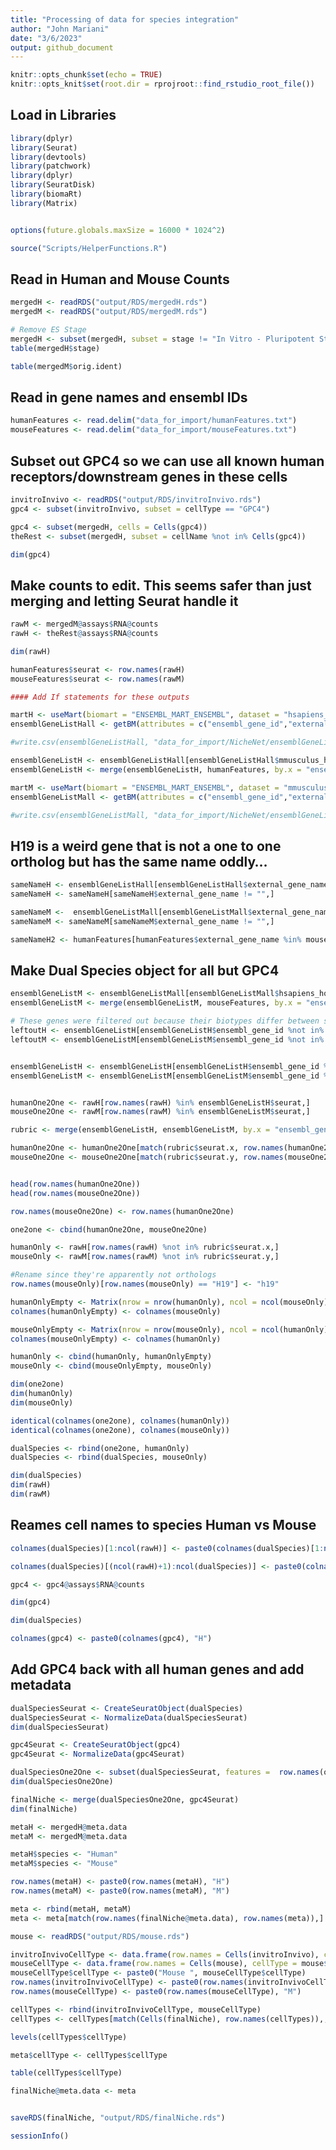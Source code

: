 ```yaml
---
title: "Processing of data for species integration"
author: "John Mariani"
date: "3/6/2023"
output: github_document
---
```


```r
knitr::opts_chunk$set(echo = TRUE)
knitr::opts_knit$set(root.dir = rprojroot::find_rstudio_root_file())

```

## Load in Libraries

```r
library(dplyr)
library(Seurat)
library(devtools)
library(patchwork)
library(dplyr)
library(SeuratDisk)
library(biomaRt)
library(Matrix)


options(future.globals.maxSize = 16000 * 1024^2)

source("Scripts/HelperFunctions.R")

```

## Read in Human and Mouse Counts

```r

mergedH <- readRDS("output/RDS/mergedH.rds")
mergedM <- readRDS("output/RDS/mergedM.rds")

# Remove ES Stage
mergedH <- subset(mergedH, subset = stage != "In Vitro - Pluripotent Stem Cell Stage")
table(mergedH$stage)

table(mergedM$orig.ident)


```
## Read in gene names and ensembl IDs
```r

humanFeatures <- read.delim("data_for_import/humanFeatures.txt")
mouseFeatures <- read.delim("data_for_import/mouseFeatures.txt")

```

## Subset out GPC4 so we can use all known human receptors/downstream genes in these cells
```r

invitroInvivo <- readRDS("output/RDS/invitroInvivo.rds")
gpc4 <- subset(invitroInvivo, subset = cellType == "GPC4")

gpc4 <- subset(mergedH, cells = Cells(gpc4))
theRest <- subset(mergedH, subset = cellName %not in% Cells(gpc4))

dim(gpc4)

```



## Make counts to edit. This seems safer than just merging and letting Seurat handle it
```r

rawM <- mergedM@assays$RNA@counts
rawH <- theRest@assays$RNA@counts

dim(rawH)

humanFeatures$seurat <- row.names(rawH)
mouseFeatures$seurat <- row.names(rawM)

#### Add If statements for these outputs

martH <- useMart(biomart = "ENSEMBL_MART_ENSEMBL", dataset = "hsapiens_gene_ensembl", host = 'http://apr2022.archive.ensembl.org/')
ensemblGeneListHall <- getBM(attributes = c("ensembl_gene_id","external_gene_name", "mmusculus_homolog_ensembl_gene", "mmusculus_homolog_orthology_type", "mmusculus_homolog_associated_gene_name"), filters = "ensembl_gene_id", values = humanFeatures$ensembl_gene_id, mart = martH)

#write.csv(ensemblGeneListHall, "data_for_import/NicheNet/ensemblGeneListHall.csv", quote = F, row.names = F)

ensemblGeneListH <- ensemblGeneListHall[ensemblGeneListHall$mmusculus_homolog_orthology_type == "ortholog_one2one",]
ensemblGeneListH <- merge(ensemblGeneListH, humanFeatures, by.x = "ensembl_gene_id", by.y = "ensembl_gene_id")

martM <- useMart(biomart = "ENSEMBL_MART_ENSEMBL", dataset = "mmusculus_gene_ensembl", host = 'http://apr2022.archive.ensembl.org/')
ensemblGeneListMall <- getBM(attributes = c("ensembl_gene_id","external_gene_name", "hsapiens_homolog_ensembl_gene", "hsapiens_homolog_orthology_type", "hsapiens_homolog_associated_gene_name"), filters = "ensembl_gene_id", values = mouseFeatures$ensembl_gene_id, mart = martM)

#write.csv(ensemblGeneListMall, "data_for_import/NicheNet/ensemblGeneListMall", quote = F, row.names = F)


```

## H19 is a weird gene that is not a one to one ortholog but has the same name oddly...
```r

sameNameH <- ensemblGeneListHall[ensemblGeneListHall$external_gene_name == ensemblGeneListHall$mmusculus_homolog_associated_gene_name,]
sameNameH <- sameNameH[sameNameH$external_gene_name != "",]

sameNameM <-  ensemblGeneListMall[ensemblGeneListMall$external_gene_name == ensemblGeneListMall$hsapiens_homolog_associated_gene_name,]
sameNameM <- sameNameM[sameNameM$external_gene_name != "",]

sameNameH2 <- humanFeatures[humanFeatures$external_gene_name %in% mouseFeatures$external_gene_name,]

```


## Make Dual Species object for all but GPC4
```r

ensemblGeneListM <- ensemblGeneListMall[ensemblGeneListMall$hsapiens_homolog_orthology_type == "ortholog_one2one",]
ensemblGeneListM <- merge(ensemblGeneListM, mouseFeatures, by.x = "ensembl_gene_id", by.y = "ensembl_gene_id")

# These genes were filtered out because their biotypes differ between species and weren't any of the categories we kept
leftoutH <- ensemblGeneListH[ensemblGeneListH$ensembl_gene_id %not in% ensemblGeneListM$hsapiens_homolog_ensembl_gene,]
leftoutM <- ensemblGeneListM[ensemblGeneListM$ensembl_gene_id %not in% ensemblGeneListH$mmusculus_homolog_ensembl_gene,]


ensemblGeneListH <- ensemblGeneListH[ensemblGeneListH$ensembl_gene_id %in% ensemblGeneListM$hsapiens_homolog_ensembl_gene,]
ensemblGeneListM <- ensemblGeneListM[ensemblGeneListM$ensembl_gene_id %in% ensemblGeneListH$mmusculus_homolog_ensembl_gene,]


humanOne2One <- rawH[row.names(rawH) %in% ensemblGeneListH$seurat,]
mouseOne2One <- rawM[row.names(rawM) %in% ensemblGeneListM$seurat,]

rubric <- merge(ensemblGeneListH, ensemblGeneListM, by.x = "ensembl_gene_id", by.y = "hsapiens_homolog_ensembl_gene")

humanOne2One <- humanOne2One[match(rubric$seurat.x, row.names(humanOne2One)),]
mouseOne2One <- mouseOne2One[match(rubric$seurat.y, row.names(mouseOne2One)),]


head(row.names(humanOne2One))
head(row.names(mouseOne2One))

row.names(mouseOne2One) <- row.names(humanOne2One)

one2one <- cbind(humanOne2One, mouseOne2One)

humanOnly <- rawH[row.names(rawH) %not in% rubric$seurat.x,]
mouseOnly <- rawM[row.names(rawM) %not in% rubric$seurat.y,]

#Rename since they're apparently not orthologs
row.names(mouseOnly)[row.names(mouseOnly) == "H19"] <- "h19"

humanOnlyEmpty <- Matrix(nrow = nrow(humanOnly), ncol = ncol(mouseOnly), data = 0, sparse = TRUE)
colnames(humanOnlyEmpty) <- colnames(mouseOnly)

mouseOnlyEmpty <- Matrix(nrow = nrow(mouseOnly), ncol = ncol(humanOnly), data = 0, sparse = TRUE)
colnames(mouseOnlyEmpty) <- colnames(humanOnly)

humanOnly <- cbind(humanOnly, humanOnlyEmpty)
mouseOnly <- cbind(mouseOnlyEmpty, mouseOnly)

dim(one2one)
dim(humanOnly)
dim(mouseOnly)

identical(colnames(one2one), colnames(humanOnly))
identical(colnames(one2one), colnames(mouseOnly))

dualSpecies <- rbind(one2one, humanOnly)
dualSpecies <- rbind(dualSpecies, mouseOnly)

dim(dualSpecies)
dim(rawH)
dim(rawM)

```

## Reames cell names to species Human vs Mouse
```r

colnames(dualSpecies)[1:ncol(rawH)] <- paste0(colnames(dualSpecies)[1:ncol(rawH)] , "H")

colnames(dualSpecies)[(ncol(rawH)+1):ncol(dualSpecies)] <- paste0(colnames(dualSpecies)[(ncol(rawH)+1):ncol(dualSpecies)], "M")

gpc4 <- gpc4@assays$RNA@counts

dim(gpc4)

dim(dualSpecies)

colnames(gpc4) <- paste0(colnames(gpc4), "H")

```

## Add GPC4 back with all human genes and add metadata
```r

dualSpeciesSeurat <- CreateSeuratObject(dualSpecies)
dualSpeciesSeurat <- NormalizeData(dualSpeciesSeurat)
dim(dualSpeciesSeurat)

gpc4Seurat <- CreateSeuratObject(gpc4)
gpc4Seurat <- NormalizeData(gpc4Seurat)

dualSpeciesOne2One <- subset(dualSpeciesSeurat, features =  row.names(one2one))
dim(dualSpeciesOne2One)

finalNiche <- merge(dualSpeciesOne2One, gpc4Seurat)
dim(finalNiche)

metaH <- mergedH@meta.data
metaM <- mergedM@meta.data

metaH$species <- "Human"
metaM$species <- "Mouse"

row.names(metaH) <- paste0(row.names(metaH), "H")
row.names(metaM) <- paste0(row.names(metaM), "M")

meta <- rbind(metaH, metaM)
meta <- meta[match(row.names(finalNiche@meta.data), row.names(meta)),]

mouse <- readRDS("output/RDS/mouse.rds")

invitroInvivoCellType <- data.frame(row.names = Cells(invitroInvivo), cellType = invitroInvivo$cellType)
mouseCellType <- data.frame(row.names = Cells(mouse), cellType = mouse$cellType)
mouseCellType$cellType <- paste0("Mouse ", mouseCellType$cellType)
row.names(invitroInvivoCellType) <- paste0(row.names(invitroInvivoCellType), "H")
row.names(mouseCellType) <- paste0(row.names(mouseCellType), "M")

cellTypes <- rbind(invitroInvivoCellType, mouseCellType)
cellTypes <- cellTypes[match(Cells(finalNiche), row.names(cellTypes)),, drop = F]

levels(cellTypes$cellType)

meta$cellType <- cellTypes$cellType

table(cellTypes$cellType)

finalNiche@meta.data <- meta



```


```r

saveRDS(finalNiche, "output/RDS/finalNiche.rds")

```


```r

sessionInfo()

```


